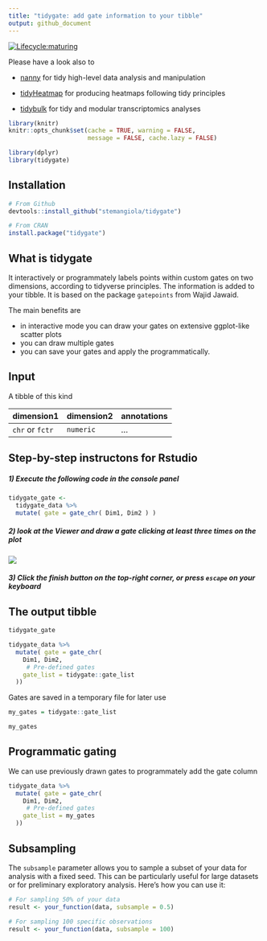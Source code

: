 ```yaml
---
title: "tidygate: add gate information to your tibble"
output: github_document
---
```


<!---
[![Build Status](https://travis-ci.org/stemangiola/tidygate.svg?branch=master)](https://travis-ci.org/stemangiola/tidygate) [![Coverage Status](https://coveralls.io/repos/github/stemangiola/tidygate/badge.svg?branch=master)](https://coveralls.io/github/stemangiola/tidygate?branch=master)
-->
<!-- badges: start -->
  [![Lifecycle:maturing](https://img.shields.io/badge/lifecycle-maturing-blue.svg)](https://lifecycle.r-lib.org/articles/stages.html)
<!-- badges: end -->

Please have a look also to

- [nanny](https://github.com/stemangiola/nanny) for tidy high-level data analysis and manipulation

- [tidyHeatmap](https://github.com/stemangiola/tidyHeatmap) for producing heatmaps following tidy principles

- [tidybulk](https://github.com/stemangiola/tidybulk) for tidy and modular transcriptomics analyses

```r
library(knitr)
knitr::opts_chunk$set(cache = TRUE, warning = FALSE,
                      message = FALSE, cache.lazy = FALSE)

library(dplyr)
library(tidygate)

```

## Installation

```r

# From Github
devtools::install_github("stemangiola/tidygate")

# From CRAN
install.package("tidygate")
```

## What is tidygate

It interactively or programmately labels points within custom gates on two dimensions, according to tidyverse principles. The information is added to your tibble. It is based on the package `gatepoints` from Wajid Jawaid. 

The main benefits are 

- in interactive mode you can draw your gates on extensive ggplot-like scatter plots
- you can draw multiple gates
- you can save your gates and apply the programmatically.


## Input 

A tibble of this kind


dimension1 | dimension2 | annotations |
 ------------- | ------------- | -------------
 `chr` or `fctr` | `numeric` | ...


## Step-by-step instructons for Rstudio

##### 1) Execute the following code in the console panel

```r
tidygate_gate <-
  tidygate_data %>%
  mutate( gate = gate_chr( Dim1, Dim2 ) )
```

##### 2) look at the Viewer and draw a gate clicking at least three times on the plot

![](inst/tidygate.gif) 


##### 3) Click the finish button on the top-right corner, or press `escape` on your keyboard 


## The output tibble

```r
tidygate_gate
```

```r

tidygate_data %>%
  mutate( gate = gate_chr(
    Dim1, Dim2,
     # Pre-defined gates
    gate_list = tidygate::gate_list
  ))

```

Gates are saved in a temporary file for later use

```r
my_gates = tidygate::gate_list

my_gates
```

## Programmatic gating

We can use previously drawn gates to programmately add the gate column 

```r

tidygate_data %>%
  mutate( gate = gate_chr(
    Dim1, Dim2,
     # Pre-defined gates
    gate_list = my_gates
  ))

```

## Subsampling

The `subsample` parameter allows you to sample a subset of your data for analysis with a fixed seed. This can be particularly useful for large datasets or for preliminary exploratory analysis. Here's how you can use it:

```r
# For sampling 50% of your data
result <- your_function(data, subsample = 0.5)

# For sampling 100 specific observations
result <- your_function(data, subsample = 100)

```
